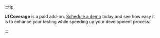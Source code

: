 :::tip

**UI Coverage** is a paid add-on. [Schedule a demo](<https://www.cypress.io/ui-coverage?utm_medium=addon-tip&utm_source=docs.cypress.io&utm_content=Schedule a demo>) today and see how easy it is to enhance your testing while speeding up your development process.

:::
